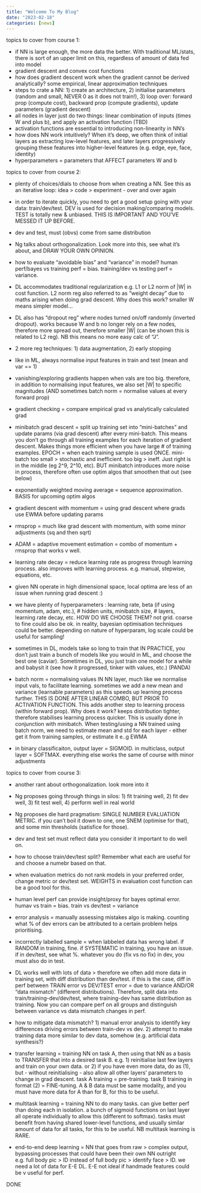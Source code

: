 ```yaml
---
title: "Welcome To My Blog"
date: "2023-02-18"
categories: [news]
---
```



topics to cover from course 1:

* if NN is large enough, the more data the better. With traditional ML/stats, there is sort of an upper limit on this, regardless of amount of data fed into model
* gradient descent and convex cost functions
* how does gradient descent work when the gradient cannot be derived analytically? some empirical, linear approximation techniques
* steps to crate a NN: 1) create an architecture, 2) initialise parameters (random and small, NEVER 0 as it does not train!), 3) loop over: forward prop (compute cost), backward prop (compute gradients), update parameters (gradient descent)
* all nodes in layer just do two things: linear combination of inputs (times W and plus b), and apply an activation function (TBD)
* activation functions are essential to introducing non-linearity in NN's
* how does NN work intuitively? When it's deep, we often think of initial layers as extracting low-level features, and later layers progressively grouping these features into higher-level features (e.g. edge, eye, face, identity)
* hyperparameters = parameters that AFFECT parameters W and b

topics to cover from course 2:

* plenty of choices/dials to choose from when creating a NN. See this as an iterative loop: idea > code > experiment - over and over again
* in order to iterate quickly, you need to get a good setup going with your data: train/dev/test. DEV is used for decision making/comparing models. TEST is totally new & unbiased. THIS IS IMPORTANT AND YOU'VE MESSED IT UP BEFORE.
* dev and test, must (obvs) come from same distribution
* Ng talks about orthogonalization. Look more into this, see what it's about, and DRAW YOUR OWN OPINION.
* how to evaluate "avoidable bias" and "variance" in model? human perf/bayes vs training perf = bias. training/dev vs testing perf = variance.
* DL accommodates traditional regularization e.g. L1 or L2 norm of |W| in cost function. L2 norm reg also referred to as "weight decay" due to maths arising when doing grad descent. Why does this work? smaller W means simpler model...
* DL also has "dropout reg" where nodes turned on/off randomly (inverted dropout). works because W and b no longer rely on a few nodes, therefore more spread out, therefore smaller |W| (can be shown this is related to L2 reg). NB this means no more easy calc of "J".
* 2 more reg techniques: 1) data augmentation, 2) early stopping
* like in ML, always normalise input features in train and test (mean and var == 1)
* vanishing/exploring gradients happen when vals are too big. therefore, in addition to normalising input features, we also set |W| to specific magnitudes (AND sometimes batch norm = normalise values at every forward prop)
* gradient checking = compare empirical grad vs analytically calculated grad

* minibatch grad descent = split up training set into "mini-batches" and update params (via grad descent) after every mini-batch. This means you don't go through all training examples for each iteration of gradient descent. Makes things more efficient when you have large # of training examples. EPOCH = when each training sample is used ONCE. mini-batch too small > stochastic and inefficient. too big > ineff. Just right is in the middle (eg 2^9, 2^10, etc). BUT minibatch introduces more noise in process, therefore often use optim algos that smoothen that out (see below)
* exponentially weighted moving average = sequence approximation. BASIS for upcoming optim algos
* gradient descent with momentum = using grad descent where grads use EWMA before updating params
* rmsprop = much like grad descent with momentum, with some minor adjustments (sq and then sqrt)
* ADAM = adaptive movement estimation = combo of momentum + rmsprop that works v well. 
* learning rate decay = reduce learning rate as progress through learning process. also improves with learning process. e.g. manual, stepwise, equations, etc.
* given NN operate in high dimensional space, local optima are less of an issue when running grad descent :)

* we have plenty of hyperparameters : learning rate, beta (if using momentum, adam, etc.), # hidden units, minibatch size, # layers, learning rate decay, etc. HOW DO WE CHOOSE THEM? not grid. coarse to fine could also be ok. in reality, bayesian optimisation techniques could be better. depending on nature of hyperparam, log scale could be useful for sampling!
* sometimes in DL, models take so long to train that IN PRACTICE, you don't just train a bunch of models like you would in ML, and choose the best one (caviar). Sometimes in DL, you just train one model for a while and babysit it (see how it progressed, tinker with values, etc.) (PANDA)
* batch norm = normalising values IN NN layer, much like we normalise input vals, to facilitate learning. sometimes we add a new mean and variance (learnable parameters) as this speeds up learning process further. THIS IS DONE AFTER LINEAR COMBO, BUT PRIOR TO ACTIVATION FUNCTION. This adds another step to learning process (within forward prop). Why does it work? keeps distribution tighter, therefore stabilises learning process quicker. This is usually done in conjunction with minibatch. When testing/using a NN trained using batch norm, we need to estimate mean and std for each layer - either get it from training samples, or estimate it e..g EWMA
* in binary classificaiton, output layer = SIGMOID. in multiclass, output layer = SOFTMAX. everything else works the same of course with minor adjustments

topics to cover from course 3: 

* another rant about orthogonalization. look more into it
* Ng proposes going through things in silos: 1) fit training well, 2) fit dev well, 3) fit test well, 4) perform well in real world
* Ng proposes die hard pragmatism: SINGLE NUMBER EVALUATION METRIC. if you can't boil it down to one, one SNEM (optimise for that), and some min thresholds (satisfice for those). 
* dev and test set must reflect data you consider it important to do well on.
* how to choose train/dev/test split? Remember what each are useful for and choose a numebr based on that. 
* when evaluation metrics do not rank models in your preferred order, change metric or dev/test set. WEIGHTS in evaluation cost function can be a good tool for this.
* human level perf can provide insight/proxy for bayes optimal error. humav vs train = bias. train vs dev/test = variance

* error analysis = manually assessing mistakes algo is making. counting what % of dev errors can be attributed to a certain problem helps prioritising. 
* incorrectly labelled sample = when labbeled data has wrong label. if RANDOM in training, fine. if SYSTEMATIC in training, you have an issue. if in dev/test, see what %. whatever you do (fix vs no fix) in dev, you must also do in test. 
* DL works well with lots of data > therefore we often add more data in training set, with diff distribution than dev/test. if this is the case, diff in perf between TRAIN error vs DEV/TEST error = due to variance AND/OR "data mismatch" (different distributions). Therefore, split data into train/training-dev/dev/test, where training-dev has same distribution as training. Now you can compare perf on all groups and distinguish between variance vs data mismatch changes in perf. 
* how to mitigate data mismatch? 1) manual error analysis to identify key differences driving errors between train-dev vs dev. 2) attempt to make training data more similar to dev data, somehow (e.g. artificial data synthesis?)

* transfer learning = training NN on task A, then using that NN as a basis to TRANSFER that into a desired task B. e.g. 1) reinitialise last few layers and train on your own data. or 2) if you have even more data, do as (1), but - without reinitialising - also allow all other layers' parameters to change in grad descent. task A training = pre-training. task B training in format (2) = FINE-tuning. A & B data must be same modality, and you must have more data for A than for B, for this to be useful. 
* multitask learning = training NN to do many tasks. can give better perf than doing each in isolation. a bunch of sigmoid functions on last layer all operate individually to allow this (different to softmax). tasks must benefit from having shared lower-level functions, and usually similar amount of data for all tasks, for this to be useful. NB multitask learning is RARE. 
* end-to-end deep learning = NN that goes from raw > complex output, bypassing processes that could have been their own NN outright e.g. full body pic > ID instead of full body pic > identify face > ID. we need a lot of data for E-E DL. E-E not ideal if handmade features could be v useful for perf.

DONE













